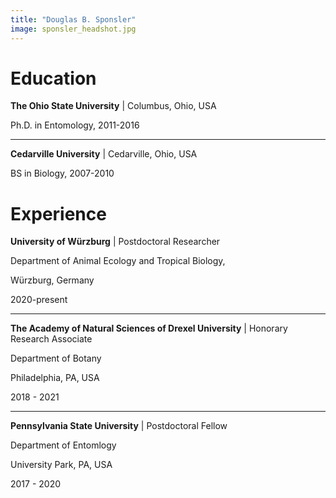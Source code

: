 ```yaml
---
title: "Douglas B. Sponsler"
image: sponsler_headshot.jpg
---
```


# Education

**The Ohio State University** | Columbus, Ohio, USA

Ph.D. in Entomology, 2011-2016

---

**Cedarville University** | Cedarville, Ohio, USA

BS in Biology, 2007-2010

# Experience

**University of Würzburg** | Postdoctoral Researcher

Department of Animal Ecology and Tropical Biology, 

Würzburg, Germany

2020-present

---

**The Academy of Natural Sciences of Drexel University** | Honorary Research Associate

Department of Botany

Philadelphia, PA, USA

2018 - 2021

---

**Pennsylvania State University** | Postdoctoral Fellow

Department of Entomlogy

University Park, PA, USA

2017 - 2020


